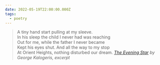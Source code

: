 ```yaml
---
date: 2022-05-19T22:00:00.000Z
tags:
  - poetry
---
```

> A tiny hand start pulling at my sleeve.<br/>
> In his sleep the child I never had was reaching<br/>
> Out for me, while the father I never became<br/>
> Kept his eyes shut. And all the way to my stop<br/>
> At Orient Heights, nothing disturbed our dream.
> <cite><i>[The Evening Star](https://poems.com/poem/the-evening-star/)</i> by George Kalogeris, excerpt</cite>
